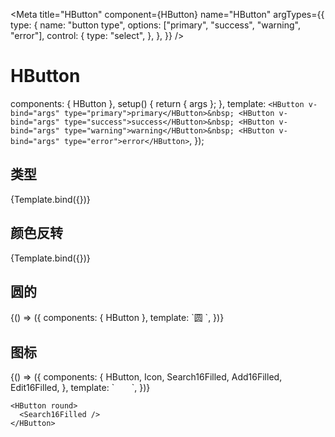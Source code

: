 

<Meta
  title="HButton"
  component={HButton}
  name="HButton"
  argTypes={{
    type: {
      name: "button type",
      options: ["primary", "success", "warning", "error"],
      control: {
        type: "select",
      },
    },
  }}
/>

# HButton

  components: { HButton },
  setup() {
    return { args };
  },
  template: `
  <HButton v-bind="args" type="primary">primary</HButton>&nbsp;
  <HButton v-bind="args" type="success">success</HButton>&nbsp;
  <HButton v-bind="args" type="warning">warning</HButton>&nbsp;
  <HButton v-bind="args" type="error">error</HButton>
  `,
});

## 类型

<Canvas>
  <Story name="类型">{Template.bind({})}</Story>
</Canvas>

## 颜色反转

<Canvas>
  <Story name="颜色反转" args={{ inverted: true }}>
    {Template.bind({})}
  </Story>
</Canvas>

## 圆的

<Canvas>
  <Story name="圆的">
    {() => ({
      components: { HButton },
      template: `<HButton round>圆</HButton>&nbsp;`,
    })}
  </Story>
</Canvas>

## 图标

<Canvas>
  <Story name="图标">
    {() => ({
      components: {
        HButton,
        Icon,
        Search16Filled,
        Add16Filled,
        Edit16Filled,
      },
      template: `
<HButton round icon>
  <Search16Filled />
</HButton>&nbsp;
<HButton round icon>
  <Add16Filled />
</HButton>&nbsp;
<HButton round icon>
  <Edit16Filled />
</HButton>&nbsp;
`,
    })}
  </Story>
</Canvas>

```tsx
<HButton round>
  <Search16Filled />
</HButton>
```
